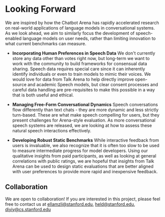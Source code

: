 # Looking Forward

We are inspired by how the Chatbot Arena has rapidly accelerated research on real-world applications of language models in conversational systems. As we look ahead, we aim to similarly focus the development of speech-enabled language models on user needs, rather than limiting innovation to what current benchmarks can measure.

- **Incorporating Human Preferences in Speech Data** We don't currently store any data other than votes right now, but long-term we want to work with the community to build frameworks for consensual data sharing. Speech data requires special care since it can inherently identify individuals or even to train models to mimic their voices. We would love for data from Talk Arena to help directly improve open-source and academic Speech models, but clear consent processes and careful data handling are pre-requisites to make this possible in a way that is both useful and ethical.

- **Managing Free-Form Conversational Dynamics** Speech conversations flow differently than text chats - they are more dynamic and less strictly turn-based. These are what make speech compelling for users, but they present challenges for Arena-style evaluation. As more conversational speech systems are released, we are looking at how to assess these natural speech interactions effectively.

- **Developing Robust Static Benchmarks** While interactive feedback from users is invaluable, we also recognize that it is often too slow to be used to measure intermediate progress for model developers. Using our qualitative insights from paid participants, as well as looking at general correlations with public ratings, we are hopeful that insights from Talk Arena can be used to design static evaluations that are better aligned with user preferences to provide more rapid and inexpensive feedback.


## Collaboration
We are open to collaboration! If you are interested in this project, please feel free to contact us at ellamzli@stanford.edu, held@stanford.edu, diyiy@cs.stanford.edu
